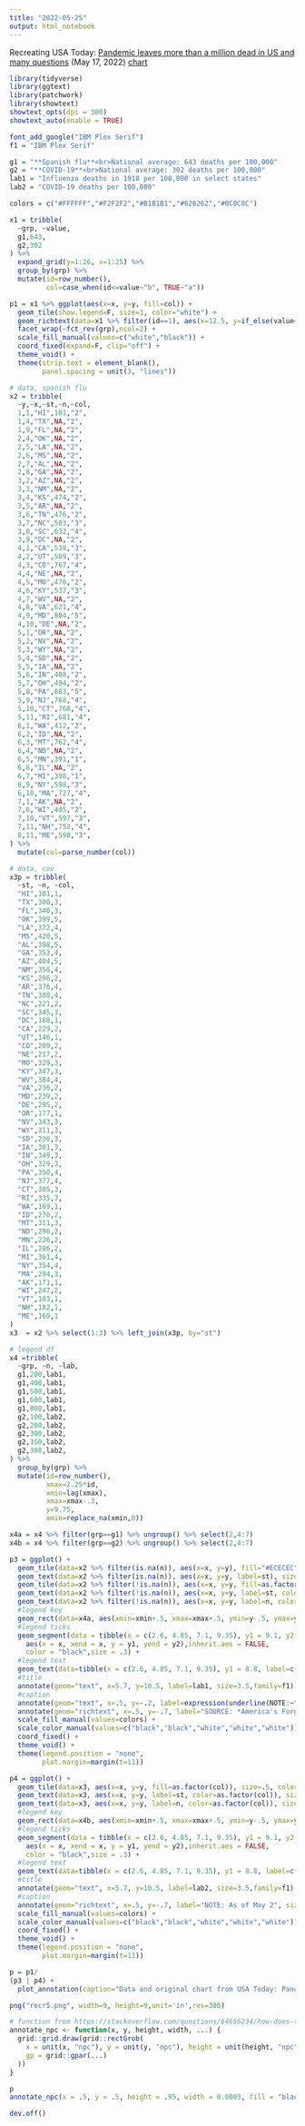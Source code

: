 ```yaml
---
title: "2022-05-25"
output: html_notebook
---
```


Recreating USA Today: [Pandemic leaves more than a million dead in US and many questions](https://eu.usatoday.com/in-depth/graphics/2022/05/17/covid-deaths-us-less-deadly-than-spanish-flu/9539487002/) (May 17, 2022) [chart](https://blog.datawrapper.de/wp-content/uploads/2022/05/image42-1.png)

```r
library(tidyverse)
library(ggtext)
library(patchwork)
library(showtext)
showtext_opts(dpi = 300)
showtext_auto(enable = TRUE)
```

```r
font_add_google("IBM Plex Serif")
f1 = "IBM Plex Serif"
```

```r
g1 = "**Spanish flu**<br>National average: 643 deaths per 100,000"
g2 = "**COVID-19**<br>National average: 302 deaths per 100,000"
lab1 = "Influenza deaths in 1918 per 100,000 in select states"
lab2 = "COVID-19 deaths per 100,000"
```

```r
colors = c("#FFFFFF","#F2F2F2","#B1B1B1","#626262","#0C0C0C")
```

```r
x1 = tribble(
  ~grp, ~value,
  g1,643,
  g2,302
) %>% 
  expand_grid(y=1:26, x=1:25) %>%
  group_by(grp) %>%
  mutate(id=row_number(),
         col=case_when(id<=value~"b", TRUE~"a"))

p1 = x1 %>% ggplot(aes(x=x, y=y, fill=col)) +
  geom_tile(show.legend=F, size=1, color="white") +
  geom_richtext(data=x1 %>% filter(id==1), aes(x=12.5, y=if_else(value==643,30,17), label=grp), fill=NA, label.color=NA, size=3.5, vjust=1,family=f1) +
  facet_wrap(~fct_rev(grp),ncol=2) +
  scale_fill_manual(values=c("white","black")) +
  coord_fixed(expand=F, clip="off") +
  theme_void() +
  theme(strip.text = element_blank(),
        panel.spacing = unit(3, "lines"))
```

```r
# data, spanish flu
x2 = tribble(
  ~y,~x,~st,~n,~col,
  1,1,"HI",101,"2",
  1,4,"TX",NA,"2",
  1,9,"FL",NA,"2",
  2,4,"OK",NA,"2",
  2,5,"LA",NA,"2",
  2,6,"MS",NA,"2",
  2,7,"AL",NA,"2",
  2,8,"GA",NA,"2",
  3,2,"AZ",NA,"2",
  3,3,"NM",NA,"2",
  3,4,"KS",474,"2",
  3,5,"AR",NA,"2",
  3,6,"TN",476,"2",
  3,7,"NC",503,"3",
  3,8,"SC",632,"4",
  3,9,"DC",NA,"2",
  4,1,"CA",538,"3",
  4,2,"UT",509,"3",
  4,3,"CO",767,"4",
  4,4,"NE",NA,"2",
  4,5,"MO",476,"2",
  4,6,"KY",537,"3",
  4,7,"WV",NA,"2",
  4,8,"VA",621,"4",
  4,9,"MD",804,"5",
  4,10,"DE",NA,"2",
  5,1,"OR",NA,"2",
  5,2,"NV",NA,"2",
  5,3,"WY",NA,"2",
  5,4,"SD",NA,"2",
  5,5,"IA",NA,"2",
  5,6,"IN",408,"2",
  5,7,"OH",494,"2",
  5,8,"PA",883,"5",
  5,9,"NJ",768,"4",
  5,10,"CT",768,"4",
  5,11,"RI",681,"4",
  6,1,"WA",412,"2",
  6,2,"ID",NA,"2",
  6,3,"MT",762,"4",
  6,4,"ND",NA,"2",
  6,5,"MN",391,"1",
  6,6,"IL",NA,"2",
  6,7,"MI",398,"1",
  6,9,"NY",598,"3",
  6,10,"MA",727,"4",
  7,1,"AK",NA,"2",
  7,6,"WI",405,"2",
  7,10,"VT",597,"3",
  7,11,"NH",752,"4",
  8,11,"ME",598,"3",
) %>%
  mutate(col=parse_number(col))

# data, cov
x3p = tribble(
  ~st, ~n, ~col,
  "HI",101,1,
  "TX",300,3,
  "FL",340,3,
  "OK",399,5,
  "LA",372,4,
  "MS",420,5,
  "AL",398,5,
  "GA",353,4,
  "AZ",404,5,
  "NM",356,4,
  "KS",296,2,
  "AR",376,4,
  "TN",380,4,
  "NC",221,2,
  "SC",345,3,
  "DC",188,1,
  "CA",229,2,
  "UT",146,1,
  "CO",209,2,
  "NE",217,2,
  "MO",329,3,
  "KY",347,3,
  "WV",384,4,
  "VA",236,2,
  "MD",239,2,
  "DE",295,2,
  "OR",177,1,
  "NV",343,3,
  "WY",311,3,
  "SD",236,3,
  "IA",301,3,
  "IN",349,3,
  "OH",329,3,
  "PA",350,4,
  "NJ",377,4,
  "CT",305,3,
  "RI",335,3,
  "WA",169,1,
  "ID",270,2,
  "MT",311,3,
  "ND",296,2,
  "MN",226,2,
  "IL",286,2,
  "MI",361,4,
  "NY",354,4,
  "MA",294,3,
  "AK",171,1,
  "WI",247,2,
  "VT",103,1,
  "NH",182,1,
  "ME",169,1
)
x3  = x2 %>% select(1:3) %>% left_join(x3p, by="st") 

# legend df
x4 =tribble(
  ~grp, ~n, ~lab,
  g1,200,lab1,
  g1,400,lab1,
  g1,500,lab1,
  g1,600,lab1,
  g1,800,lab1,
  g2,100,lab2,
  g2,200,lab2,
  g2,300,lab2,
  g2,350,lab2,
  g2,398,lab2,
) %>%
  group_by(grp) %>%
  mutate(id=row_number(),
         xmax=2.25*id,
         xmin=lag(xmax),
         xmax=xmax-.3,
         y=9.75,
         xmin=replace_na(xmin,0)) 

x4a = x4 %>% filter(grp==g1) %>% ungroup() %>% select(2,4:7)
x4b = x4 %>% filter(grp==g2) %>% ungroup() %>% select(2,4:7)
```

```r
p3 = ggplot() +
  geom_tile(data=x2 %>% filter(is.na(n)), aes(x=x, y=y), fill="#ECECEC", size=.5, color="white") +
  geom_text(data=x2 %>% filter(is.na(n)), aes(x=x, y=y, label=st), size=3, color="#B5B5B5", fontface="bold",family=f1) +
  geom_tile(data=x2 %>% filter(!is.na(n)), aes(x=x, y=y, fill=as.factor(col)), size=.5, color="#787878") +
  geom_text(data=x2 %>% filter(!is.na(n)), aes(x=x, y=y, label=st, color=as.factor(col)), size=3, vjust=-.2, fontface="bold",family=f1) +
  geom_text(data=x2 %>% filter(!is.na(n)), aes(x=x, y=y, label=n, color=as.factor(col)), size=3, vjust=1.2,family=f1) +
  #legend key
  geom_rect(data=x4a, aes(xmin=xmin+.5, xmax=xmax+.5, ymin=y-.5, ymax=y, fill=factor(id)),color="#787878") +
  #legend ticks  
  geom_segment(data = tibble(x = c(2.6, 4.85, 7.1, 9.35), y1 = 9.1, y2 = 9.75),
    aes(x = x, xend = x, y = y1, yend = y2),inherit.aes = FALSE,
    color = "black",size = .3) +
  #legend text
  geom_text(data=tibble(x = c(2.6, 4.85, 7.1, 9.35), y1 = 8.8, label=c(400,500,600,800)),aes(x=x, y=y1, label=label), size=3.4,family=f1) +
  #title
  annotate(geom="text", x=5.7, y=10.5, label=lab1, size=3.5,family=f1) +
  #caption
  annotate(geom="text", x=.5, y=-.2, label=expression(underline(NOTE:~"1918 influenza death statistics are not available from each state.")), size=2.6, hjust=0, color="#6E6E6E",family=f1) +
  annotate(geom="richtext", x=.5, y=-.7, label="SOURCE: *America's Forgotten Pandemic: The Influenza of 1918; CDC*", size=2.6, hjust=0, color="#6E6E6E", ,family=f1, label.color=NA,label.padding = grid::unit(rep(0, 4), "pt")) +
  scale_fill_manual(values=colors) +
  scale_color_manual(values=c("black","black","white","white","white")) +
  coord_fixed() +
  theme_void() +
  theme(legend.position = "none",
        plot.margin=margin(t=11)) 
```

```r
p4 = ggplot() +
  geom_tile(data=x3, aes(x=x, y=y, fill=as.factor(col)), size=.5, color="#787878") +
  geom_text(data=x3, aes(x=x, y=y, label=st, color=as.factor(col)), size=3, vjust=-.2, fontface="bold",family=f1) +
  geom_text(data=x3, aes(x=x, y=y, label=n, color=as.factor(col)), size=3, vjust=1.2,family=f1) +
  #legend key
  geom_rect(data=x4b, aes(xmin=xmin+.5, xmax=xmax+.5, ymin=y-.5, ymax=y, fill=factor(id)),color="#787878") +
  #legend ticks  
  geom_segment(data = tibble(x = c(2.6, 4.85, 7.1, 9.35), y1 = 9.1, y2 = 9.75),
    aes(x = x, xend = x, y = y1, yend = y2),inherit.aes = FALSE,
    color = "black",size = .3) +
  #legend text
  geom_text(data=tibble(x = c(2.6, 4.85, 7.1, 9.35), y1 = 8.8, label=c(200,300,350,398)),aes(x=x, y=y1, label=label), size=3.4,family=f1) +
  #title
  annotate(geom="text", x=5.7, y=10.5, label=lab2, size=3.5,family=f1) +
  #caption
  annotate(geom="richtext", x=.5, y=-.7, label="NOTE: As of May 2", size=2.6, hjust=0, color="#6E6E6E", label.color=NA,family=f1,label.padding = grid::unit(rep(0, 4), "pt")) +
  scale_fill_manual(values=colors) +
  scale_color_manual(values=c("black","black","white","white","white")) +
  coord_fixed() +
  theme_void() +
  theme(legend.position = "none",
        plot.margin=margin(t=11)) 
```

```r
p = p1/
(p3 | p4) +
  plot_annotation(caption="Data and original chart from USA Today: Pandemic leaves more than a million dead in US and many questions, May 17 2022")
```

```r
png("recr5.png", width=9, height=9,unit='in',res=300)

# function from https://stackoverflow.com/questions/64656234/how-does-the-economist-make-these-lines-near-the-title-using-using-ggplot
annotate_npc <- function(x, y, height, width, ...) {
  grid::grid.draw(grid::rectGrob(
    x = unit(x, "npc"), y = unit(y, "npc"), height = unit(height, "npc"), width = unit(width, "npc"),
    gp = grid::gpar(...)
  ))
}

p
annotate_npc(x = .5, y = .5, height = .95, width = 0.0003, fill = "black", col = NA)

dev.off()
```


